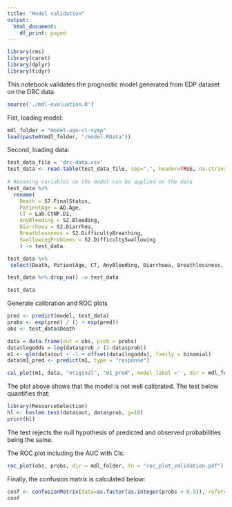 ```yaml
---
title: "Model validation"
output:
  html_document:
    df_print: paged
---
```


```r
library(rms)
library(caret)
library(dplyr)
library(tidyr)
```

This notebook validates the prognostic model generated from EDP dataset on the DRC data.

```r
source('./mdl-evaluation.R')
```

Fist, loading model:

```r
mdl_folder = "model-age-ct-symp"
load(paste0(mdl_folder, "/model.RData"))
```

Second, loading data:

```r
test_data_file = 'drc-data.csv' 
test_data <- read.table(test_data_file, sep=",", header=TRUE, na.strings="\\N")
  
# Renaming variables so the model can be applied on the data
test_data %>% 
  rename(
    Death = S7.FinalStatus,
    PatientAge = AD.Age,
    CT = Lab.CtNP.D1,
    AnyBleeding = S2.Bleeding,
    Diarrhoea = S2.Diarrhea,
    Breathlessness = S2.DifficultyBreathing, 
    SwallowingProblems = S2.DifficultySwallowing
    ) -> test_data

test_data %>%
 select(Death, PatientAge, CT, AnyBleeding, Diarrhoea, Breathlessness, SwallowingProblems) -> test_data

test_data %>% drop_na() -> test_data

test_data
```

Generate calibration and ROC plots

```r
pred <- predict(model, test_data)
probs <- exp(pred) / (1 + exp(pred))
obs <- test_data$Death

data = data.frame(out = obs, prob = probs)
data$logodds = log(data$prob / (1-data$prob))
m1 <- glm(data$out ~ -1 + offset(data$logodds), family = binomial)
data$m1_pred <- predict(m1, type = "response")

cal_plot(m1, data, "original", "m1_pred", model_label ='', dir = mdl_folder, fn = "cal_plot_validation.pdf")
```

The plot above shows that the model is not well calibrated. The test below quantifies that:

```r
library(ResourceSelection)
hl <- hoslem.test(data$out, data$prob, g=10)
print(hl)
```

The test rejects the null hypothesis of predicted and observed probabilities being the same.

The ROC plot including the AUC with CIs:

```r
roc_plot(obs, probs, dir = mdl_folder, fn = "roc_plot_validation.pdf")
```

Finally, the confusion matrix is calculated below:

```r
conf <- confusionMatrix(data=as.factor(as.integer(probs > 0.5)), reference = as.factor(obs))
conf
```